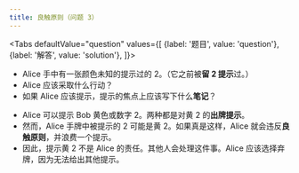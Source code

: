 ```yaml
---
title: 良触原则（问题 3）
---
```



<BeginnersGuideProgress id="good-touch-principle-question-3" />

<Tabs
  defaultValue="question"
  values={[
    {label: '题目', value: 'question'},
    {label: '解答', value: 'solution'},
  ]}>
<TabItem value="question">

- Alice 手中有一张颜色未知的提示过的 2。（它之前被**留 2 提示**过。）
- Alice 应该采取什么行动？
- 如果 Alice 应该提示，提示的焦点上应该写下什么**笔记**？

</TabItem>
<TabItem value="solution">

- Alice 可以提示 Bob 黄色或数字 2。两种都是对黄 2 的**出牌提示**。
- 然而，Alice 手牌中被提示的 2 可能是黄 2。如果真是这样，Alice 就会违反**良触原则**，并浪费一个提示。
- 因此，提示黄 2 不是 Alice 的责任。其他人会处理这件事。Alice 应该选择弃牌，因为无法给出其他提示。

</TabItem>
</Tabs>

<GoodTouchPrincipleQuestion3 />
